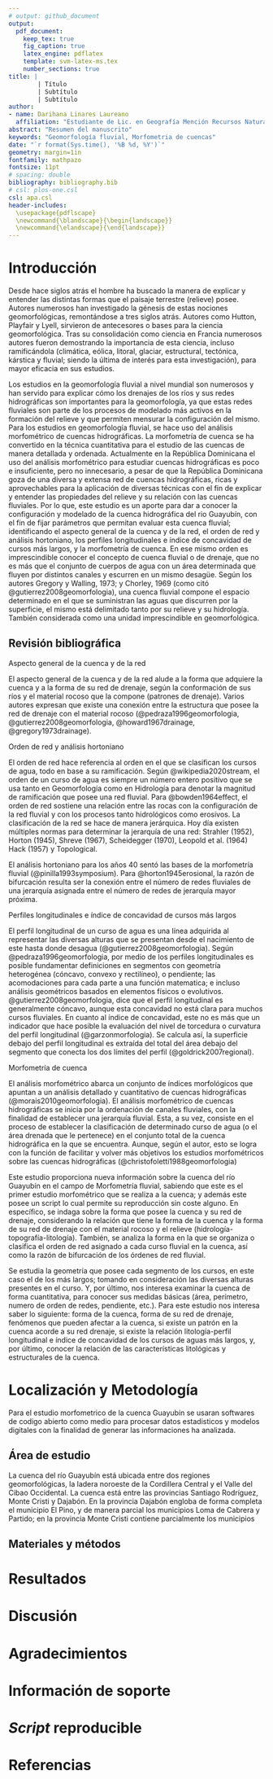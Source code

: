 ```yaml
---
# output: github_document
output: 
  pdf_document:
    keep_tex: true
    fig_caption: true
    latex_engine: pdflatex
    template: svm-latex-ms.tex
    number_sections: true
title: | 
        | Título
        | Subtítulo
        | Subtítulo
author:
- name: Darihana Linares Laureano
  affiliation: "Estudiante de Lic. en Geografía Mención Recursos Naturales y Ecoturismo, Universidad Autónoma de Santo Domingo (UASD)"
abstract: "Resumen del manuscrito"
keywords: "Geomorfología fluvial, Morfometria de cuencas"
date: "`r format(Sys.time(), '%B %d, %Y')`"
geometry: margin=1in
fontfamily: mathpazo
fontsize: 11pt
# spacing: double
bibliography: bibliography.bib
# csl: plos-one.csl
csl: apa.csl
header-includes:
  \usepackage{pdflscape}
  \newcommand{\blandscape}{\begin{landscape}}
  \newcommand{\elandscape}{\end{landscape}}
---
```


# Introducción

Desde hace siglos atrás el hombre ha buscado la manera de explicar y entender las distintas formas que el paisaje terrestre (relieve) posee. Autores numerosos han investigado la génesis de estas nociones geomorfológicas, remontándose a tres siglos atrás. Autores como Hutton, Playfair y Lyell, sirvieron de antecesores o bases para la ciencia geomorfológica. Tras su consolidación como ciencia en Francia numerosos autores fueron demostrando la importancia de esta ciencia, incluso ramificándola (climática, eólica, litoral, glaciar, estructural, tectónica, kárstica y fluvial; siendo la última de interés para esta investigación), para mayor eficacia en sus estudios.

Los estudios en la geomorfología fluvial a nivel mundial son numerosos y han servido para explicar cómo los drenajes de los ríos y sus redes hidrográficas son importantes para la geomorfología, ya que estas redes fluviales son parte de los procesos de modelado más activos en la formación del relieve y que permiten mensurar la configuración del mismo.
Para los estudios en geomorfología fluvial, se hace uso del análisis morfométrico de cuencas hidrográficas. La morfometría de cuenca se ha convertido en la técnica cuantitativa para el estudio de las cuencas de manera detallada y ordenada. Actualmente en la República Dominicana el uso del análisis morfométrico para estudiar cuencas hidrográficas es poco e insuficiente, pero no innecesario, a pesar de que la República Dominicana goza de una diversa y extensa red de cuencas hidrográficas, ricas y aprovechables para la aplicación de diversas técnicas con el fin de explicar y entender las propiedades del relieve y su relación con las cuencas fluviales. Por lo que, este estudio es un aporte para dar a conocer la configuración y modelado de la cuenca hidrográfica del rio Guayubín, con el fin de fijar parámetros que permitan evaluar esta cuenca fluvial; identificando el aspecto general de la cuenca y de la red, el orden de red y análisis hortoniano, los perfiles longitudinales e índice de concavidad de cursos más largos, y la morfometría de cuenca.
En ese mismo orden es imprescindible conocer el concepto de cuenca fluvial o de drenaje, que no es más que el conjunto de cuerpos de agua con un área determinada que fluyen por distintos canales y escurren en un mismo desagüe. Según los autores Gregory y Walling, 1973; y Chorley, 1969 (como citó @gutierrez2008geomorfologia), una cuenca fluvial compone el espacio determinado en el que se suministran las aguas que discurren por la superficie, el mismo está delimitado tanto por su relieve y su hidrología. También considerada como una unidad imprescindible en geomorfológica.

## Revisión bibliográfica 

Aspecto general de la cuenca y de la red

El aspecto general de la cuenca y de la red alude a la forma que adquiere la cuenca y a la forma de su red de drenaje, según la conformación de sus ríos y el material rocoso que la compone (patrones de drenaje). Varios autores expresan que existe una conexión entre la estructura que posee la red de drenaje con el material rocoso (@pedraza1996geomorfologia, @gutierrez2008geomorfologia, @howard1967drainage, @gregory1973drainage). 

Orden de red y análisis hortoniano

El orden de red hace referencia al orden en el que se clasifican los cursos de agua, todo en base a su ramificación. Según @wikipedia2020stream, el orden de un curso de agua es siempre un número entero positivo que se usa tanto en Geomorfología como en Hidrología para denotar la magnitud de ramificación que posee una red fluvial.
Para @bowden1964effect, el orden de red sostiene una relación entre las rocas con la configuración de la red fluvial y con los procesos tanto hidrológicos como erosivos.
La clasificación de la red se hace de manera jerárquica. Hoy día existen múltiples normas para determinar la jerarquía de una red: Strahler (1952), Horton (1945), Shreve (1967), Scheidegger (1970), Leopold et al. (1964) Hack (1957) y Topological. 

El análisis hortoniano para los años 40 sentó las bases de la morfometría fluvial (@pinilla1993symposium). Para @horton1945erosional, la razón de bifurcación resulta ser la conexión entre el número de redes fluviales de una jerarquía asignada entre el número de redes de jerarquía mayor próxima.

Perfiles longitudinales e índice de concavidad de cursos más largos

El perfil longitudinal de un curso de agua es una línea adquirida al representar las diversas alturas que se presentan desde el nacimiento de este hasta donde desagua (@gutierrez2008geomorfologia). Según @pedraza1996geomorfologia, por medio de los perfiles longitudinales es posible fundamentar definiciones en segmentos con geometría heterogénea (cóncavo, convexo y rectilíneo), o pendiente; las acomodaciones para cada parte a una función matematica; e incluso análisis geométricos basados en elementos físicos o evolutivos. @gutierrez2008geomorfologia, dice que el perfil longitudinal es generalmente cóncavo, aunque esta concavidad no está clara para muchos cursos fluviales. En cuanto al índice de concavidad, este no es más que un indicador que hace posible la evaluación del nivel de torcedura o curvatura del perfil longitudinal (@garzonmorfologia). Se calcula así, la superficie debajo del perfil longitudinal es extraída del total del área debajo del segmento que conecta los dos límites del perfil (@goldrick2007regional).

Morfometría de cuenca

El análisis morfométrico abarca un conjunto de índices morfológicos que apuntan a un análisis detallado y cuantitativo de cuencas hidrográficas (@morais2010geomorfologia). El análisis morfométrico de cuencas hidrográficas se inicia por la ordenación de canales fluviales, con la finalidad de establecer una jerarquía fluvial. Esta, a su vez, consiste en el proceso de establecer la clasificación de determinado curso de agua (o el área drenada que le pertenece) en el conjunto total de la cuenca hidrográfica en la que se encuentra. Aunque, según el autor, esto se logra con la función de facilitar y volver más objetivos los estudios morfométricos sobre las cuencas hidrográficas (@christofoletti1988geomorfologia)

Este estudio proporciona nueva información sobre la cuenca del río Guayubín en el campo de Morfometría fluvial, sabiendo que este es el primer estudio morfométrico que se realiza a la cuenca; y además este posee un script lo cual permite su reproducción sin coste alguno.
En específico, se indaga sobre la forma que posee la cuenca y su red de drenaje, considerando la relación que tiene la forma de la cuenca y la forma de su red de drenaje con el material rocoso y el relieve (hidrología-topografía-litología). También, se analiza la forma en la que se organiza o clasifica el orden de red asignado a cada curso fluvial en la cuenca, así como la razón de bifurcación de los órdenes de red fluvial. 

Se estudia la geometría que posee cada segmento de los cursos, en este caso el de los más largos; tomando en consideración las diversas alturas presentes en el curso. Y, por último, nos interesa examinar la cuenca de forma cuantitativa, para conocer sus medidas básicas (área, perímetro, numero de orden de redes, pendiente, etc.). Para este estudio nos interesa saber lo siguiente: forma de la cuenca, forma de su red de drenaje, fenómenos que pueden afectar a la cuenca, si existe un patrón en la cuenca acorde a su red drenaje, si existe la relación litología-perfil longitudinal e índice de concavidad de los cursos de aguas más largos, y, por último, conocer la relación de las características litológicas y estructurales de la cuenca. 

# Localización y Metodología
Para el estudio morfometrico de la cuenca Guayubín se usaran softwares de codigo abierto como medio para procesar datos estadisticos y modelos digitales con la finalidad de generar las informaciones ha analizada.

## Área de estudio
La cuenca del río Guayubín está ubicada entre dos regiones geomorfológicas, la ladera noroeste de la Cordillera Central y el Valle del Cibao Occidental. La cuenca está entre las provincias Santiago Rodríguez, Monte Cristi y Dajabón. En la provincia Dajabón engloba de forma completa el municipio El Pino, y de manera parcial los municipios Loma de Cabrera y Partido; en la provincia Monte Cristi contiene parcialmente los municipios 

## Materiales y métodos

# Resultados

\ldots

# Discusión

\ldots

# Agradecimientos

\ldots

# Información de soporte

\ldots

# *Script* reproducible

\ldots

# Referencias

